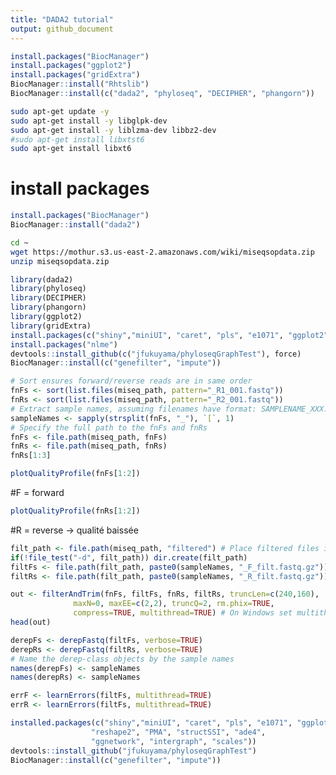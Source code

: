 ```yaml
---
title: "DADA2 tutorial"
output: github_document
---
```


```r
install.packages("BiocManager")
install.packages("ggplot2")
install.packages("gridExtra")
BiocManager::install("Rhtslib")
BiocManager::install(c("dada2", "phyloseq", "DECIPHER", "phangorn"))
```

```bash
sudo apt-get update -y
sudo apt-get install -y libglpk-dev
sudo apt-get install -y liblzma-dev libbz2-dev
#sudo apt-get install libxtst6
sudo apt-get install libxt6
```

# install packages
```r
install.packages("BiocManager")
BiocManager::install("dada2")
```

```bash
cd ~
wget https://mothur.s3.us-east-2.amazonaws.com/wiki/miseqsopdata.zip
unzip miseqsopdata.zip
```

```r
library(dada2)
library(phyloseq)
library(DECIPHER)
library(phangorn)
library(ggplot2)
library(gridExtra)
install.packages(c("shiny","miniUI", "caret", "pls", "e1071", "ggplot2", "randomForest", "dplyr", "ggrepel", "devtools","reshape2", "PMA", "structSSI", "ade4", "ggnetwork", "intergraph", "scales"))
install.packages("nlme")
devtools::install_github(c("jfukuyama/phyloseqGraphTest"), force)
BiocManager::install(c("genefilter", "impute"))
```

```r
# Sort ensures forward/reverse reads are in same order
fnFs <- sort(list.files(miseq_path, pattern="_R1_001.fastq"))
fnRs <- sort(list.files(miseq_path, pattern="_R2_001.fastq"))
# Extract sample names, assuming filenames have format: SAMPLENAME_XXX.fastq
sampleNames <- sapply(strsplit(fnFs, "_"), `[`, 1)
# Specify the full path to the fnFs and fnRs
fnFs <- file.path(miseq_path, fnFs)
fnRs <- file.path(miseq_path, fnRs)
fnRs[1:3]
```


```r
plotQualityProfile(fnFs[1:2])
```
#F = forward 

```r
plotQualityProfile(fnRs[1:2])
```
#R = reverse -> qualité baissée

```r
filt_path <- file.path(miseq_path, "filtered") # Place filtered files in filtered/ subdirectory
if(!file_test("-d", filt_path)) dir.create(filt_path)
filtFs <- file.path(filt_path, paste0(sampleNames, "_F_filt.fastq.gz"))
filtRs <- file.path(filt_path, paste0(sampleNames, "_R_filt.fastq.gz"))
```

```r
out <- filterAndTrim(fnFs, filtFs, fnRs, filtRs, truncLen=c(240,160),
              maxN=0, maxEE=c(2,2), truncQ=2, rm.phix=TRUE,
              compress=TRUE, multithread=TRUE) # On Windows set multithread=FALSE
head(out)
```

```r
derepFs <- derepFastq(filtFs, verbose=TRUE)
derepRs <- derepFastq(filtRs, verbose=TRUE)
# Name the derep-class objects by the sample names
names(derepFs) <- sampleNames
names(derepRs) <- sampleNames
```

```r
errF <- learnErrors(filtFs, multithread=TRUE)
errR <- learnErrors(filtFs, multithread=TRUE)
```
```r
installed.packages(c("shiny","miniUI", "caret", "pls", "e1071", "ggplot2", "randomForest", "dplyr", "ggrepel", "nlme", "devtools",
                  "reshape2", "PMA", "structSSI", "ade4",
                  "ggnetwork", "intergraph", "scales"))
devtools::install_github("jfukuyama/phyloseqGraphTest")
BiocManager::install(c("genefilter", "impute"))
```

